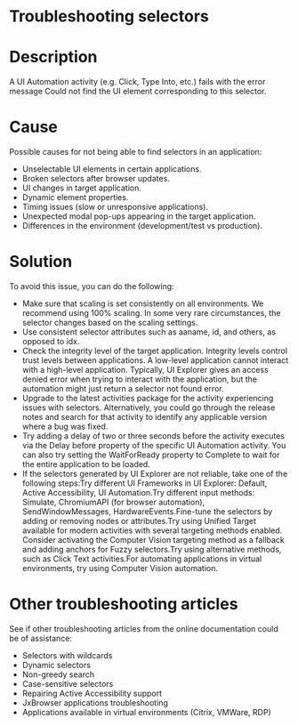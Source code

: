 ﻿# Troubleshooting selectors

# Description

A UI Automation activity (e.g. Click, Type Into, etc.) fails with the error
                message Could not find the UI element corresponding to this
                    selector.

# Cause

Possible causes for not being able to find selectors in an application:

* Unselectable UI elements in certain applications.
* Broken selectors after browser updates.
* UI changes in target application.
* Dynamic element properties.
* Timing issues (slow or unresponsive applications).
* Unexpected modal pop-ups appearing in the target application.
* Differences in the environment (development/test vs production).

# Solution

To avoid this issue, you can do the following:

* Make sure that scaling is set consistently on all environments. We recommend using 100% scaling. In some very rare circumstances, the selector changes based on the scaling settings.
* Use consistent selector attributes such as aaname, id, and others, as opposed to idx.
* Check the integrity level of the target application. Integrity levels control trust levels between applications. A low-level application cannot interact with a high-level application. Typically, UI Explorer gives an access denied error when trying to interact with the application, but the automation might just return a selector not found error.
* Upgrade to the latest activities package for the activity experiencing issues with selectors. Alternatively, you could go through the release notes and search for that activity to identify any applicable version where a bug was fixed.
* Try adding a delay of two or three seconds before the activity executes via the Delay before property of the specific UI Automation activity. You can also try setting the WaitForReady property to Complete to wait for the entire application to be loaded.
* If the selectors generated by UI Explorer are not reliable, take one of the following steps:Try different UI Frameworks in UI Explorer: Default, Active Accessibility, UI Automation.Try different input methods: Simulate, ChromiumAPI (for browser automation), SendWindowMessages, HardwareEvents.Fine-tune the selectors by adding or removing nodes or attributes.Try using Unified Target available for modern activities with several targeting methods enabled. Consider activating the Computer Vision targeting method as a fallback and adding anchors for Fuzzy selectors.Try using alternative methods, such as Click Text activities.For automating applications in virtual environments, try using Computer Vision automation.

# Other troubleshooting articles

See if other troubleshooting articles from the online documentation could be of
                assistance:

* Selectors with wildcards
* Dynamic selectors
* Non-greedy search
* Case-sensitive selectors
* Repairing Active Accessibility support
* JxBrowser applications troubleshooting
* Applications available in virtual environments (Citrix, VMWare, RDP)
